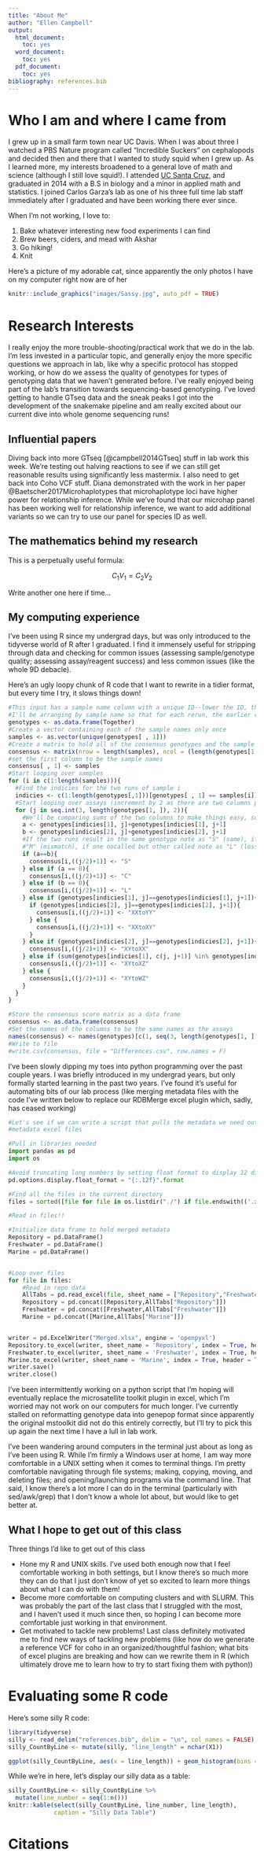 ```yaml
---
title: "About Me"
author: "Ellen Campbell"
output:
  html_document:
    toc: yes
  word_document:
    toc: yes
  pdf_document:
    toc: yes
bibliography: references.bib
---
```


# Who I am and where I came from

I grew up in a small farm town near UC Davis.  When I was about three I watched a
PBS Nature program called "Incredible Suckers" on cephalopods and decided then
and there that I wanted to study squid when I grew up.  As I learned more, my interests
broadened to a general love of math and science (although I still love squid!).  I attended 
[UC Santa Cruz](https://www.ucsc.edu/), and graduated in 2014 with a B.S in biology and a 
minor in applied math and statistics. I joined Carlos Garza’s lab as one of his three full time 
lab staff immediately after I graduated and have been working there ever since.

When I'm not working, I love to:

1. Bake whatever interesting new food experiments I can find
1. Brew beers, ciders, and mead with Akshar
1. Go hiking!
1. Knit

Here's a picture of my adorable cat, since apparently the only photos I have on my 
computer right now are of her

```r
knitr::include_graphics("images/Sassy.jpg", auto_pdf = TRUE)
```

# Research Interests

I really enjoy the more trouble-shooting/practical work that we do in the lab. 
I’m less invested in a particular topic, and generally enjoy the more specific 
questions we approach in lab, like why a specific protocol has stopped working, 
or how do we assess the quality of genotypes for types of genotyping data that we
haven't generated before. I've really enjoyed being part of the lab’s transition 
towards sequencing-based genotyping.  I've loved getting to handle GTseq data and 
the sneak peaks I got into the development of the snakemake pipeline and am really 
excited about our current dive into whole genome sequencing runs!

## Influential papers

Diving back into more GTseq [@campbell2014GTseq] stuff in lab work this week. 
We're testing out halving reactions to see if we can still get reasonable results
using significantly less mastermix.  I also need to get back into Coho VCF stuff. 
Diana demonstrated with the work in her paper @Baetscher2017Microhaplotypes that 
microhaplotype loci have higher power for relationship inference. While we've found
that our microhap panel has been working well for relationship inference, we want
to add additional variants so we can try to use our panel for species ID as well.


## The mathematics behind my research

This is a perpetually useful formula:

$$
C_1 V_1 = C_2V_2
$$

Write another one here if time...

## My computing experience

I've been using R since my undergrad days, but was only introduced to the tidyverse
world of R after I graduated.  I find it immensely useful for stripping through 
data and checking for common issues (assessing sample/genotype quality; assessing
assay/reagent success) and less common issues (like the whole 9D debacle).  

Here's an ugly loopy chunk of R code that I want to rewrite in a tidier format, but
every time I try, it slows things down!
``` r
#This input has a sample name column with a unique ID--lower the ID, the earlier the sample was run
#I'll be arranging by sample name so that for each rerun, the earlier run comes first.  You could arrange by run number, total number of reads, etc.  Just make sure col 1 = NMFS_ID, col 2 = what to sort reruns on, col3+ = genotypes
genotypes <- as.data.frame(Together)
#Create a vector containing each of the sample names only once
samples <- as.vector(unique(genotypes[ , 1]))
#Create a matrix to hold all of the consensus genotypes and the sample names
consensus <- matrix(nrow = length(samples), ncol = (length(genotypes[1, ])+1)/2)
#set the first column to be the sample names
consensus[ , 1] <- samples
#Start looping over samples
for (i in c(1:length(samples))){
  #Find the indicies for the two runs of sample i
  indicies <- c(1:length(genotypes[,1]))[genotypes[ , 1] == samples[i]]
  #Start looping over assays (increment by 2 as there are two columns per assay)
  for (j in seq.int(3, length(genotypes[1, ]), 2)){
    #We'll be comparing sums of the two columns to make things easy, so calculate the sums
    a <- genotypes[indicies[1], j]+genotypes[indicies[1], j+1]
    b <- genotypes[indicies[2], j]+genotypes[indicies[2], j+1]
    #If the two runs result in the same genotype note as "S" (same), if mismatched note as 
    #"M" (mismatch), if one nocalled but other called note as "L" (loss)
    if (a==b){
      consensus[i,((j/2)+1)] <- "S"
    } else if (a == 0){
      consensus[i,((j/2)+1)] <- "C"
    } else if (b == 0){
      consensus[i,((j/2)+1)] <- "L"
    } else if (genotypes[indicies[1], j]==genotypes[indicies[1], j+1]){
      if (genotypes[indicies[2], j]==genotypes[indicies[2], j+1]){
        consensus[i,((j/2)+1)] <- "XXtoYY"
      } else {
        consensus[i,((j/2)+1)] <- "XXtoXY"
      }
    } else if (genotypes[indicies[2], j]==genotypes[indicies[2], j+1]){
      consensus[i,((j/2)+1)] <- "XYtoXX"
    } else if (sum(genotypes[indicies[1], c(j, j+1)] %in% genotypes[indicies[2], c(j, j+1)]) > 0){
      consensus[i,((j/2)+1)] <- "XYtoXZ"
    } else {
      consensus[i,((j/2)+1)] <- "XYtoWZ"
    }
  }
}

#Store the consensus score matrix as a data frame
consensus <- as.data.frame(consensus)
#Set the names of the columns to be the same names as the assays
names(consensus) <- names(genotypes)[c(1, seq(3, length(genotypes[1, ]), 2))]
#Write to file
#write.csv(consensus, file = "Differences.csv", row.names = F)
```

I've been slowly dipping my toes into python programming over the past couple years.
I was briefly introduced in my undergrad years, but only formally started learning 
in the past two years.  I've found it's useful for automating bits of our lab process
(like merging metadata files with the code I've written below to replace our RDBMerge
excel plugin which, sadly, has ceased working)

```py
#Let's see if we can write a script that pulls the metadata we need out of
#metadata excel files

#Pull in libraries needed
import pandas as pd
import os

#Avoid truncating long numbers by setting float format to display 12 digits
pd.options.display.float_format = "{:.12f}".format

#Find all the files in the current directory
files = sorted([file for file in os.listdir("./") if file.endswith(('.xlsm', '.xlsx', '.xls'))])

#Read in files!!

#Initialize data frame to hold merged metadata
Repository = pd.DataFrame()
Freshwater = pd.DataFrame()
Marine = pd.DataFrame()


#Loop over files
for file in files:
    #Read in repo data
    AllTabs = pd.read_excel(file, sheet_name = ["Repository","Freshwater", "Marine"], index_col = 0)
    Repository = pd.concat([Repository,AllTabs["Repository"]])
    Freshwater = pd.concat([Freshwater,AllTabs["Freshwater"]])
    Marine = pd.concat([Marine,AllTabs["Marine"]])


writer = pd.ExcelWriter("Merged.xlsx", engine = 'openpyxl')
Repository.to_excel(writer, sheet_name = 'Repository', index = True, header = True)
Freshwater.to_excel(writer, sheet_name = 'Freshwater', index = True, header = True)
Marine.to_excel(writer, sheet_name = 'Marine', index = True, header = True)
writer.save()
writer.close()
```

I've been intermittently working on a python script that I'm hoping will eventually
replace the microsatellite toolkit plugin in excel, which I'm worried may not work
on our computers for much longer.  I've currently stalled on reformatting genotype
data into genepop format since apparently the original mstoolkit did not do this
entirely correctly, but I'll try to pick this up again the next time I have a lull
in lab work.

I've been wandering around computers in the terminal just about as long as I've
been using R.  While I'm firmly a Windows user at home, I am way more comfortable
in a UNIX setting when it comes to terminal things.  I'm pretty comfortable 
navigating through file systems; making, copying, moving, and deleting files; and 
opening/launching programs via the command line.  That said, I know there's a lot 
more I can do in the terminal (particularly with sed/awk/grep) that I don't know 
a whole lot about, but would like to get better at.

## What I hope to get out of this class

Three things I'd like to get out of this class

* Hone my R and UNIX skills.  I've used both enough now that I feel comfortable 
working in both settings, but I know there's so much more they can do that I just 
don't know of yet so excited to learn more things about what I can do with them!
* Become more comfortable on computing clusters and with SLURM.  This was probably
the part of the last class that I struggled with the most, and I haven't used it 
much since then, so hoping I can become more comfortable just working in that 
environment.
* Get motivated to tackle new problems! Last class definitely motivated me to find
new ways of tackling new problems (like how do we generate a reference VCF for coho
in an organized/thoughtful fashion; what bits of excel plugins are breaking and how
can we rewrite them in R (which ultimately drove me to learn how to try to start 
fixing them with python))

# Evaluating some R code

Here's some silly R code:

```r
library(tidyverse)
silly <- read_delim("references.bib", delim = "\n", col_names = FALSE)
silly_CountByLine <- mutate(silly, "line_length" = nchar(X1))

ggplot(silly_CountByLine, aes(x = line_length)) + geom_histogram(bins = 10)
```

While we're in here, let's display our silly data as a table:
```r
silly_CountByLine <- silly_CountByLine %>%
  mutate(line_number = seq(1:n()))
knitr::kable(select(silly_CountByLine, line_number, line_length),
             caption = "Silly Data Table")
```


# Citations

